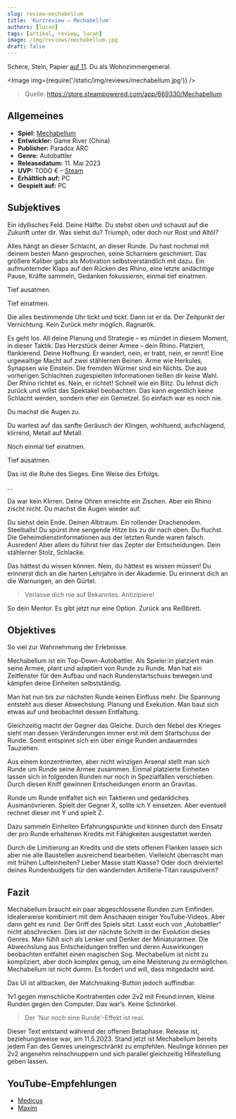 ```yaml
---
slug: review-mechabellum
title: 'Kurzreview – Mechabellum'
authors: [lucan]
tags: [artikel, review, lucan]
image: /img/reviews/mechabellum.jpg
draft: false
---
```



Schere, Stein, Papier [auf 11](https://www.youtube.com/watch?v=uMSV4OteqBE).
Du als Wohnzimmergeneral.

<Image img={require('/static/img/reviews/mechabellum.jpg')} />

> Quelle: https://store.steampowered.com/app/669330/Mechabellum

<!--truncate-->

## Allgemeines

- **Spiel:** [Mechabellum](https://store.steampowered.com/app/669330/Mechabellum)
- **Entwickler:** Game River (China)
- **Publisher:** Paradox ARC
- **Genre:** Autobattler
- **Releasedatum:** 11. Mai 2023
- **UVP:** TODO € – [Steam](https://store.steampowered.com/app/669330/Mechabellum)
- **Erhältlich auf:** PC
- **Gespielt auf:** PC

## Subjektives

Ein idyllisches Feld. Deine Hälfte. Du stehst oben und schaust auf die Zukunft unter dir. Was siehst du? Triumph, oder doch nur Rost und Altöl?

Alles hängt an dieser Schlacht, an dieser Runde. Du hast nochmal mit deinem besten Mann gesprochen, seine Scharniere geschmiert. Das größere Kaliber gabs als Motivation selbstverständlich mit dazu. Ein aufmunternder Klaps auf den Rücken des Rhino, eine letzte andächtige Pause, Kräfte sammeln, Gedanken fokussieren, einmal tief einatmen.

Tief ausatmen.

Tief einatmen.

Die alles bestimmende Uhr tickt und tickt. Dann ist er da. Der Zeitpunkt der Vernichtung. Kein Zurück mehr möglich. Ragnarök.

Es geht los. All deine Planung und Strategie – es mündet in diesem Moment, in dieser Taktik.
Das Herzstück deiner Armee – dein Rhino. Platziert, flankierend. Deine Hoffnung. Er wandert, nein, er trabt, nein, er rennt! Eine urgewaltige Macht auf zwei stählernen Beinen. Arme wie Herkules, Synapsen wie Einstein. Die fremden Würmer sind ein Nichts. Die aus vorherigen Schlachten zugespielten Informationen ließen dir keine Wahl. Der Rhino richtet es. Nein, er richtet! Schnell wie ein Blitz. Du lehnst dich zurück und willst das Spektakel beobachten. Das kann eigentlich keine Schlacht werden, sondern eher ein Gemetzel. So einfach war es noch nie.

Du machst die Augen zu.

Du wartest auf das sanfte Geräusch der Klingen, wohltuend, aufschlagend, klirrend, Metall auf Metall.

Noch einmal tief einatmen.

Tief ausatmen.

Das ist die Ruhe des Sieges. Eine Weise des Erfolgs.

…


Da war kein Klirren. Deine Ohren erreichte ein Zischen. Aber ein Rhino zischt nicht.
Du machst die Augen wieder auf.

Du siehst dein Ende. Deinen Albtraum. Ein rollender Drachenodem. Steelballs! Du spürst ihre sengende Hitze bis zu dir nach oben. Du fluchst. Die Geheimdienstinformationen aus der letzten Runde waren falsch. Ausreden! Aber allein du führst hier das Zepter der Entscheidungen. Dein stählerner Stolz, Schlacke.

Das hättest du wissen können. Nein, du hättest es wissen müssen! Du erinnerst dich an die harten Lehrjahre in der Akademie. Du erinnerst dich an die Warnungen, an den Gürtel.

> Verlasse dich nie auf Bekanntes. Antizipiere!

So dein Mentor. Es gibt jetzt nur eine Option. Zurück ans Reißbrett.

## Objektives

So viel zur Wahrnehmung der Erlebnisse.

Mechabellum ist ein Top-Down-Autobattler. Als Spieler:in platziert man seine Armee, plant und adaptiert von Runde zu Runde.
Man hat ein Zeitfenster für den Aufbau und nach Rundenstartschuss bewegen und kämpfen deine Einheiten selbstständig.

Man hat nun bis zur nächsten Runde keinen Einfluss mehr. Die Spannung entsteht aus dieser Abwechslung. Planung und Exekution. Man baut sich etwas auf und beobachtet dessen Entfaltung.

Gleichzeitig macht der Gegner das Gleiche. Durch den Nebel des Krieges sieht man dessen Veränderungen immer erst mit dem Startschuss der Runde. Somit entspinnt sich ein über einige Runden andauerndes Tauziehen.

Aus einem konzentrierten, aber nicht winzigen Arsenal stellt man sich Runde um Runde seine Armee zusammen. Einmal platzierte Einheiten lassen sich in folgenden Runden nur noch in Spezialfällen verschieben. Durch diesen Kniff gewinnen Entscheidungen enorm an Gravitas.

Runde um Runde entfaltet sich ein Taktieren und gedankliches Ausmanövrieren. Spielt der Gegner X, sollte ich Y einsetzen. Aber eventuell rechnet dieser mit Y und spielt Z.

Dazu sammeln Einheiten Erfahrungspunkte und können durch den Einsatz der pro Runde erhaltenen Kredits mit Fähigkeiten ausgestattet werden.

Durch die Limitierung an Kredits und die stets offenen Flanken lassen sich aber nie alle Baustellen ausreichend bearbeiten.
Vielleicht überrascht man mit frühen Lufteinheiten? Lieber Masse statt Klasse?
Oder doch dreiviertel deines Rundenbudgets für den wandernden Artillerie-Titan rauspulvern?


## Fazit

Mechabellum braucht ein paar abgeschlossene Runden zum Einfinden. Idealerweise kombiniert mit dem Anschauen einiger YouTube-Videos. Aber dann geht es rund. Der Griff des Spiels sitzt. Lasst euch von „Autobattler“ nicht abschrecken. Dies ist der nächste Schritt in der Evolution dieses Genres. Man fühlt sich als Lenker und Denker der Miniaturarmee. Die Abwechslung aus Entscheidungen treffen und deren Auswirkungen beobachten entfaltet einen magischen Sog. Mechabellum ist nicht zu kompliziert, aber doch komplex genug, um eine Meisterung zu ermöglichen. Mechabellum ist nicht dumm. Es fordert und will, dass mitgedacht wird.

Das UI ist altbacken, der Matchmaking-Button jedoch auffindbar.

1v1 gegen menschliche Kontrahenten oder 2v2 mit Freund:innen, kleine Runden gegen den Computer. Das war’s. Keine Schnörkel.

> Der 'Nur noch eine Runde'-Effekt ist real.

Dieser Text entstand während der offenen Betaphase. Release ist, beziehungsweise war, am 11.5.2023. Stand jetzt ist Mechabellum bereits jedem Fan des Genres uneingeschränkt zu empfehlen. Neulinge können per 2v2 angenehm reinschnuppern und sich parallel gleichzeitig Hilfestellung geben lassen.

## YouTube-Empfehlungen

- [Medicus](https://www.youtube.com/@CasterMedicus/search?query=mechabellum)
- [Maxim](https://www.youtube.com/@maximszweitkanal/search?query=mechabellum)
